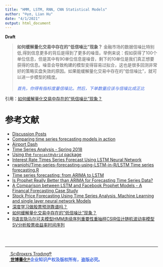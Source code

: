 ```yaml
---
title: "HMM, LSTM, RNN, CNN Statistical Models"
author: "®γσ, Lian Hu"
date: "4/1/2021"
output: html_document
---
```


**Draft**

> **如何缓解量化交易中存在的"低信噪比"现象？**
金融市场的数据信噪比特别低,得到信息更多的背后是得到了更多的噪音。举例来说：假如获得了100个单位信息，但是其中有90单位信息是噪音，剩下的10单位是我们真正想要获得的信息。噪音会导致构建的模型变得容易过拟合，这也是很多回测非常好的策略实盘失效的原因。如果能缓解量化交易中存在的"低信噪比"，就可以进一步模型的精度。<br><br>[*首先，你得有指标度量信噪比。然后，下单数量应该与信噪比成正比*]{style="color:RoyalBlue"}

引用：[如何缓解量化交易中存在的"低信噪比"现象？](https://www.zhihu.com/question/534058888)



# 参考文献

- [Discussion Posts](https://rpubs.com/priyankaigit/disc-wk4)
- [Comparing time series forecasting models in action](http://rstudio-pubs-static.s3.amazonaws.com/15285_1260a766696d4960b9c63442a399831e.html)
- [Airport Dash](https://rpubs.com/nabiilahardini/ts-flight)
- [Time Series Analysis - Spring 2018](https://rpubs.com/hsafaie/381547)
- [Using the `forecastHybrid` package](https://cran.r-project.org/web/packages/forecastHybrid/vignettes/forecastHybrid.html)
- [Interest Rate Times Series Forecast Using LSTM Neural Network](https://rpubs.com/jwcb1025/int_rate_lstm?fbclid=IwAR2sRCrk2mxUx_1oKZuEwWcm2RX_BjRdkOMiVUAjoO7uTl57T5kQouj_GGo)
- [rwanjohi/Time-series-forecasting-using-LSTM-in-R/LSTM Time series forecasting.R](https://github.com/rwanjohi/Time-series-forecasting-using-LSTM-in-R/blob/master/LSTM%20Time%20series%20forecasting.R?fbclid=IwAR3h9GTNkx4m7txM6uDCq0O2OgUjsbp1e6qUhOHYCaKF4ypRm6Kskldi-Es)
- [Time series forecasting: from ARIMA to LSTM](https://stats.stackexchange.com/a/478638/68357)
- [Is Prophet Really Better than ARIMA for Forecasting Time Series Data?](https://blog.exploratory.io/is-prophet-better-than-arima-for-forecasting-time-series-fa9ae08a5851)
- [A Comparison between LSTM and Facebook Prophet Models - A Financal Forecasting Case Study](https://github.com/scibrokes/real-time-fxcm/blob/master/reference/A%20Comparison%20between%20LSTM%20and%20Facebook%20Prophet%20Models%20-%20A%20Financal%20Forecasting%20Case%20Study.pdf)
- [Stock Price Forecasting Using Time Series Analysis, Machine Learning and single layer neural network Models](https://rpubs.com/kapage/523169)
- [深度学习做股票预测靠谱吗？](https://www.zhihu.com/question/54542998/answer/2361320437)
- [如何缓解量化交易中存在的"低信噪比"现象？](https://www.zhihu.com/question/534058888)
- [R语言隐马尔可夫模型HMM连续序列重要性重抽样CSIR估计随机波动率模型SV分析股票收益率时间序列](http://tecdat.cn/r%e8%af%ad%e8%a8%80%e9%9a%90%e9%a9%ac%e5%b0%94%e5%8f%af%e5%a4%ab%e6%a8%a1%e5%9e%8bhmm%e8%bf%9e%e7%bb%ad%e5%ba%8f%e5%88%97%e9%87%8d%e8%a6%81%e6%80%a7%e9%87%8d%e6%8a%bd%e6%a0%b7csir%e4%bc%b0%e8%ae%a1)

<br><br>

---

[<img src="www/Scibrokes.png" height="14"/> Sςιβrοκεrs Trαdιηg®](http://www.scibrokes.com)<br>
<span style='color:RoyalBlue'>**[<img src="www/Scibrokes.png" height="14"/> 世博量化®](http://www.scibrokes.com)企业知识产权及版权所有，盗版必究。**</span>
